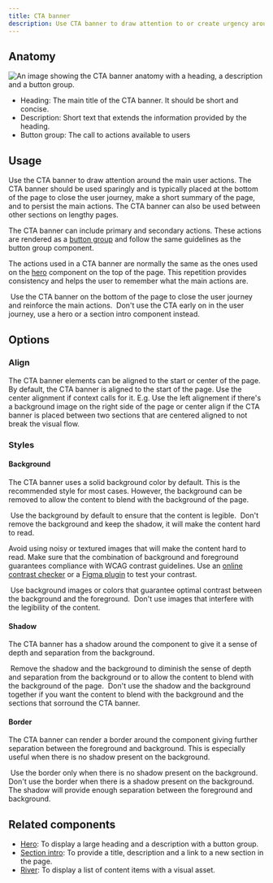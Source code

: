 ```yaml
---
title: CTA banner
description: Use CTA banner to draw attention to or create urgency around a user action.
---
```



## Anatomy

![An image showing the CTA banner anatomy with a heading, a description and a button group.](https://github.com/primer/brand/assets/912236/779c909d-21eb-42b8-b3dd-963e0113102c)

- Heading: The main title of the CTA banner. It should be short and concise.
- Description: Short text that extends the information provided by the heading.
- Button group: The call to actions available to users

## Usage

Use the CTA banner to draw attention around the main user actions. The CTA banner should be used sparingly and is typically placed at the bottom of the page to close the user journey,
make a short summary of the page, and to persist the main actions. The CTA banner can also be used between other sections on lengthy pages.

The CTA banner can include primary and secondary actions. These actions are rendered as a [button group](/components/ButtonGroup) and follow the same guidelines as the button group component.

The actions used in a CTA banner are normally the same as the ones used on the [hero](/components/Hero) component on the top of the page. This repetition provides consistency and helps the user to remember what the main actions are.

<DoDontContainer>
  <Do>
    <img
      src="https://github.com/primer/brand/assets/912236/952c6855-139b-42c1-a5df-ae3574c02f3c"
      alt=""
    />
    <Caption>
      Use the CTA banner on the bottom of the page to close the user journey and
      reinforce the main actions.
    </Caption>
  </Do>
  <Dont>
    <img
      src="https://github.com/primer/brand/assets/912236/389a4458-a558-4f8f-9656-d1aa51c82b3e"
      alt=""
    />
    <Caption>
      Don't use the CTA early on in the user journey, use a hero or a section
      intro component instead.
    </Caption>
  </Dont>
</DoDontContainer>

## Options

### Align

The CTA banner elements can be aligned to the start or center of the page. By default, the CTA banner is aligned to the start of the page. Use the center alignment if context calls for it. E.g. Use the left alignement if there's a background image on the right side of the page or center align if the CTA banner is placed between two sections that are centered aligned to not break the visual flow.

### Styles

#### Background

The CTA banner uses a solid background color by default. This is the recommended style for most cases. However, the background can be removed to allow the content to blend with the background of the page.

<DoDontContainer>
  <Do>
    <img
      src="https://github.com/primer/brand/assets/912236/1a142793-0293-4fdd-8eca-a99c8325e340"
      alt=""
    />
    <Caption>
      Use the background by default to ensure that the content is legible.
    </Caption>
  </Do>
  <Dont>
    <img
      src="https://github.com/primer/brand/assets/912236/4d49b984-7baa-4f9e-a1f6-d4214640a4f7"
      alt=""
    />
    <Caption>
      Don't remove the background and keep the shadow, it will make the content
      hard to read.
    </Caption>
  </Dont>
</DoDontContainer>

Avoid using noisy or textured images that will make the content hard to read. Make sure that the combination of background and foreground guarantees compliance with WCAG contrast guidelines. Use an [online contrast checker](https://webaim.org/resources/contrastchecker/) or a [Figma plugin](/guides/accessibility/tools#contrast-plugin) to test your contrast.

<DoDontContainer>
  <Do>
    <img
      src="https://github.com/primer/brand/assets/912236/758ba20a-15c8-43b7-ae80-4be3d97f5d10"
      alt=""
    />
    <Caption>
      Use background images or colors that guarantee optimal contrast between
      the background and the foreground.
    </Caption>
  </Do>
  <Dont>
    <img
      src="https://github.com/primer/brand/assets/912236/85b6cce9-db22-4359-ba1e-db91a3761a6b"
      alt=""
    />
    <Caption>
      Don't use images that interfere with the legibility of the content.
    </Caption>
  </Dont>
</DoDontContainer>

#### Shadow

The CTA banner has a shadow around the component to give it a sense of depth and separation from the background.

<DoDontContainer>
  <Do>
    <img
      src="https://github.com/primer/brand/assets/912236/22ccf3b3-7bed-4997-9b28-4d0d298386ac"
      alt=""
    />
    <Caption>
      Remove the shadow and the background to diminish the sense of depth and
      separation from the background or to allow the content to blend with the
      background of the page.
    </Caption>
  </Do>
  <Dont>
    <img
      src="https://github.com/primer/brand/assets/912236/a87c2851-41f4-41c5-810a-47b6270b1173"
      alt=""
    />
    <Caption>
      Don't use the shadow and the background together if you want the content
      to blend with the background and the sections that sorround the CTA
      banner.
    </Caption>
  </Dont>
</DoDontContainer>

#### Border

The CTA banner can render a border around the component giving further separation between the foreground and background. This is especially useful when there is no shadow present on the background.

<DoDontContainer>
  <Do>
    <img
      src="https://github.com/primer/brand/assets/912236/a50c6341-6794-4e94-84bb-5351aad58151"
      alt=""
    />
    <Caption>
      Use the border only when there is no shadow present on the background.
    </Caption>
  </Do>
  <Dont>
    <img
      src="https://github.com/primer/brand/assets/912236/16d47d54-6d42-495b-975e-286cf3c73660"
      alt=""
    />
    <Caption>
      Don't use the border when there is a shadow present on the background. The
      shadow will provide enough separation between the foreground and
      background.
    </Caption>
  </Dont>
</DoDontContainer>

## Related components

- [Hero](/components/Hero): To display a large heading and a description with a button group.
- [Section intro](/components/SectionIntro): To provide a title, description and a link to a new section in the page.
- [River](/components/River): To display a list of content items with a visual asset.

